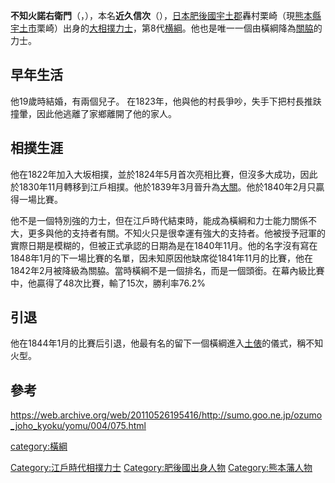 '''不知火諾右衛門'''（{{jpn|j=不知火 諾右衛門|hg=しらぬい だくえもん|rm=Shiranui Dakuemon}}，{{bd|1801年||1854年|9月20日}}），本名'''近久信次'''（{{jpn|j=近久 信次|hg=ちかひさ しんじ|rm=Chikahisa Shinji}}），[[日本|日本]][[肥後國|肥後國]][[宇土郡|宇土郡]]轟村栗崎（現[[熊本縣|熊本縣]][[宇土市|宇土市]]栗崎）出身的[[大相撲|大相撲]][[力士|力士]]，第8代[[横綱|横綱]]。他也是唯一一個由橫綱降為[[關脇|關脇]]的力士。

==早年生活==
他19歲時結婚，有兩個兒子。 在1823年，他與他的村長爭吵，失手下把村長推趺撞暈，因此他逃離了家鄉離開了他的家人。

==相撲生涯==
他在1822年加入大坂相撲，並於1824年5月首次亮相比賽，但沒多大成功，因此於1830年11月轉移到江戶相撲。他於1839年3月晉升為[[大关_(相扑)|大關]]。他於1840年2月只贏得一場比賽。

他不是一個特別強的力士，但在江戶時代結束時，能成為橫綱和力士能力關係不大，更多與他的支持者有關。不知火只是很幸運有強大的支持者。他被授予冠軍的實際日期是模糊的，但被正式承認的日期為是在1840年11月。他的名字沒有寫在1848年1月的下一場比賽的名單，因未知原因他缺席從1841年11月的比賽，他在1842年2月被降級為關脇。當時橫綱不是一個排名，而是一個頭銜。在幕內級比賽中，他贏得了48次比賽，輸了15次，勝利率76.2%

==引退==
他在1844年1月的比賽后引退，他最有名的留下一個橫綱進入[[土俵|土俵]]的儀式，稱不知火型。

==參考==
https://web.archive.org/web/20110526195416/http://sumo.goo.ne.jp/ozumo_joho_kyoku/yomu/004/075.html

{{历代横纲}}

[[category:橫綱|category:橫綱]]
[[Category:江戶時代相撲力士|Category:江戶時代相撲力士]]
[[Category:肥後國出身人物|Category:肥後國出身人物]]
[[Category:熊本藩人物|Category:熊本藩人物]]